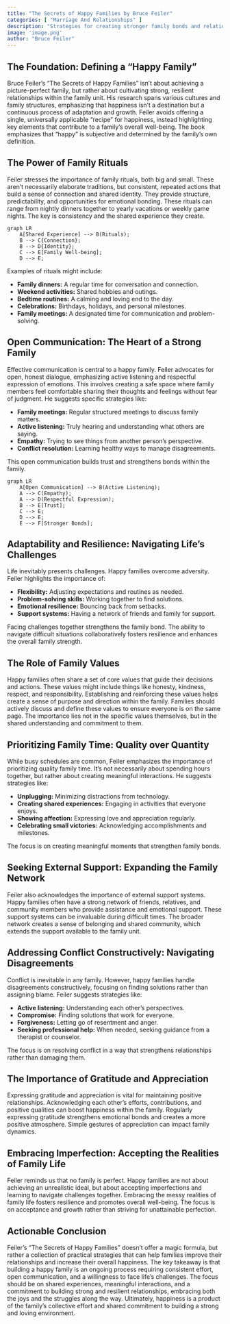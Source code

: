 ```yaml
---
title: "The Secrets of Happy Families by Bruce Feiler"
categories: [ "Marriage And Relationships" ]
description: "Strategies for creating stronger family bonds and relationships"
image: 'image.png'
author: "Bruce Feiler"
---
```

## The Foundation:  Defining a "Happy Family"

Bruce Feiler's "The Secrets of Happy Families" isn't about achieving a picture-perfect family, but rather about cultivating strong, resilient relationships within the family unit.  His research spans various cultures and family structures, emphasizing that happiness isn't a destination but a continuous process of adaptation and growth.  Feiler avoids offering a single, universally applicable "recipe" for happiness, instead highlighting key elements that contribute to a family's overall well-being. The book emphasizes that "happy" is subjective and determined by the family's own definition.

## The Power of Family Rituals

Feiler stresses the importance of family rituals, both big and small. These aren't necessarily elaborate traditions, but consistent, repeated actions that build a sense of connection and shared identity.  They provide structure, predictability, and opportunities for emotional bonding.  These rituals can range from nightly dinners together to yearly vacations or weekly game nights.  The key is consistency and the shared experience they create.


```mermaid
graph LR
    A[Shared Experience] --> B(Rituals);
    B --> C{Connection};
    B --> D{Identity};
    C --> E[Family Well-being];
    D --> E;
```

Examples of rituals might include:

* **Family dinners:**  A regular time for conversation and connection.
* **Weekend activities:** Shared hobbies and outings.
* **Bedtime routines:** A calming and loving end to the day.
* **Celebrations:** Birthdays, holidays, and personal milestones.
* **Family meetings:** A designated time for communication and problem-solving.


## Open Communication:  The Heart of a Strong Family

Effective communication is central to a happy family.  Feiler advocates for open, honest dialogue, emphasizing active listening and respectful expression of emotions. This involves creating a safe space where family members feel comfortable sharing their thoughts and feelings without fear of judgment.  He suggests specific strategies like:

* **Family meetings:** Regular structured meetings to discuss family matters.
* **Active listening:**  Truly hearing and understanding what others are saying.
* **Empathy:**  Trying to see things from another person's perspective.
* **Conflict resolution:**  Learning healthy ways to manage disagreements.

This open communication builds trust and strengthens bonds within the family.


```mermaid
graph LR
    A[Open Communication] --> B(Active Listening);
    A --> C(Empathy);
    A --> D(Respectful Expression);
    B --> E[Trust];
    C --> E;
    D --> E;
    E --> F[Stronger Bonds];

```

##  Adaptability and Resilience: Navigating Life's Challenges

Life inevitably presents challenges. Happy families overcome adversity. Feiler highlights the importance of:

* **Flexibility:**  Adjusting expectations and routines as needed.
* **Problem-solving skills:**  Working together to find solutions.
* **Emotional resilience:**  Bouncing back from setbacks.
* **Support systems:**  Having a network of friends and family for support.


Facing challenges together strengthens the family bond. The ability to navigate difficult situations collaboratively fosters resilience and enhances the overall family strength.


## The Role of Family Values

Happy families often share a set of core values that guide their decisions and actions. These values might include things like honesty, kindness, respect, and responsibility.  Establishing and reinforcing these values helps create a sense of purpose and direction within the family.  Families should actively discuss and define these values to ensure everyone is on the same page.  The importance lies not in the specific values themselves, but in the shared understanding and commitment to them.


##  Prioritizing Family Time: Quality over Quantity

While busy schedules are common, Feiler emphasizes the importance of prioritizing quality family time. It’s not necessarily about spending hours together, but rather about creating meaningful interactions.  He suggests strategies like:

* **Unplugging:**  Minimizing distractions from technology.
* **Creating shared experiences:**  Engaging in activities that everyone enjoys.
* **Showing affection:**  Expressing love and appreciation regularly.
* **Celebrating small victories:**  Acknowledging accomplishments and milestones.

The focus is on creating meaningful moments that strengthen family bonds.



##  Seeking External Support: Expanding the Family Network

Feiler also acknowledges the importance of external support systems. Happy families often have a strong network of friends, relatives, and community members who provide assistance and emotional support. These support systems can be invaluable during difficult times. The broader network creates a sense of belonging and shared community, which extends the support available to the family unit.

##  Addressing Conflict Constructively:  Navigating Disagreements

Conflict is inevitable in any family.  However, happy families handle disagreements constructively, focusing on finding solutions rather than assigning blame.  Feiler suggests strategies like:

* **Active listening:**  Understanding each other's perspectives.
* **Compromise:**  Finding solutions that work for everyone.
* **Forgiveness:**  Letting go of resentment and anger.
* **Seeking professional help:**  When needed, seeking guidance from a therapist or counselor.

The focus is on resolving conflict in a way that strengthens relationships rather than damaging them.



##  The Importance of Gratitude and Appreciation

Expressing gratitude and appreciation is vital for maintaining positive relationships. Acknowledging each other's efforts, contributions, and positive qualities can boost happiness within the family. Regularly expressing gratitude strengthens emotional bonds and creates a more positive atmosphere. Simple gestures of appreciation can impact family dynamics.

##  Embracing Imperfection:  Accepting the Realities of Family Life

Feiler reminds us that no family is perfect. Happy families are not about achieving an unrealistic ideal, but about accepting imperfections and learning to navigate challenges together. Embracing the messy realities of family life fosters resilience and promotes overall well-being. The focus is on acceptance and growth rather than striving for unattainable perfection.


## Actionable Conclusion

Feiler's "The Secrets of Happy Families" doesn't offer a magic formula, but rather a collection of practical strategies that can help families improve their relationships and increase their overall happiness.  The key takeaway is that building a happy family is an ongoing process requiring consistent effort, open communication, and a willingness to face life's challenges. The focus should be on shared experiences, meaningful interactions, and a commitment to building strong and resilient relationships, embracing both the joys and the struggles along the way.  Ultimately, happiness is a product of the family's collective effort and shared commitment to building a strong and loving environment.

